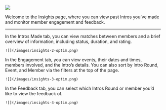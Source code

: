 ![](/images/insights-1-optim.png)

Welcome to the Insights page, where you can view past Intros you’ve made and monitor member engagement and feedback. 

---

<Tabs>
  <Tab title="Intros Made">
    In the Intros Made tab, you can view matches between members and a brief overview of information, including status, duration, and rating.

    ![](/images/insights-2-optim.png)
  </Tab>
  <Tab title="Engagement">
    In the Engagement tab, you can view events, their dates and times, members involved, and the Intro’s details. You can also sort by Intro       Round, Event, and Member via the filters at the top of the page.

    ![](/images/insights-3-optim.png)
  </Tab>
  <Tab title="Feedback">
    In the Feedback tab, you can select which Intros Round or member you’d like to view the feedback of.

    ![](/images/insights-4-optim.png)
  </Tab>
</Tabs>
